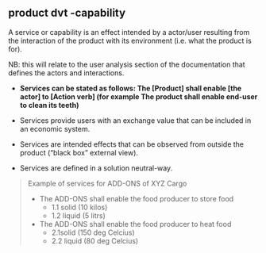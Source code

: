 ## product dvt -capability {#sec-product-dvt--capability}

A service or capability is an effect intended by a actor/user resulting from the interaction of the product with its environment (i.e. what the product is for).

NB: this will relate to the user analysis section of the documentation that defines the actors and interactions.

-   **Services can be stated as follows: The \[Product\] shall enable \[the actor\] to \[Action verb\] (for example The product shall enable end-user to clean its teeth)**

-   Services provide users with an exchange value that can be included in an economic system.

-   Services are intended effects that can be observed from outside the product ("black box" external view).

-   Services are defined in a solution neutral-way.

> Example of services for ADD-ONS of XYZ Cargo
>
> -   The ADD-ONS shall enable the food producer to store food
>     -   1.1 solid (10 kilos)
>     -   1.2 liquid (5 litrs)
> -   The ADD-ONS shall enable the food producer to heat food
>     -   2.1solid (150 deg Celcius)
>     -   2.2 liquid (80 deg Celcius)
